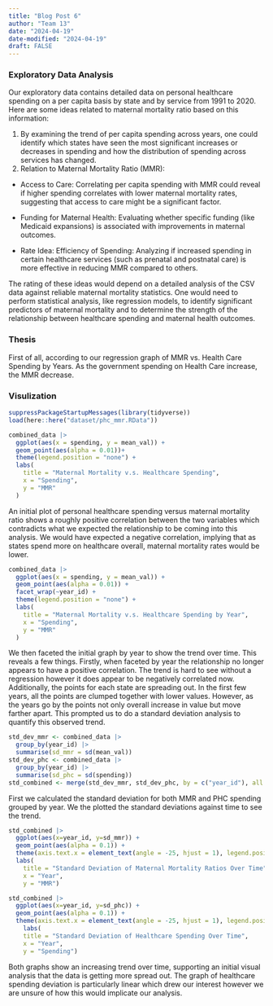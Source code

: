 ```yaml
---
title: "Blog Post 6"
author: "Team 13"
date: "2024-04-19"
date-modified: "2024-04-19"
draft: FALSE
---
```

### Exploratory Data Analysis
Our exploratory data contains detailed data on personal healthcare spending on a per capita basis by state and by service from 1991 to 2020. Here are some ideas related to maternal mortality ratio based on this information:

  1. By examining the trend of per capita spending across years, one could identify which states have seen the most significant increases or decreases in spending and how the distribution of spending across services has changed.
  2. Relation to Maternal Mortality Ratio (MMR):
  
  - Access to Care: Correlating per capita spending with MMR could reveal if higher spending correlates with lower maternal mortality rates, suggesting that access to care might be a significant factor.
    
  - Funding for Maternal Health: Evaluating whether specific funding (like Medicaid expansions) is associated with improvements in maternal outcomes.
    
  - Rate Idea: Efficiency of Spending: Analyzing if increased spending in certain healthcare services (such as prenatal and postnatal care) is more effective in reducing MMR compared to others.

The rating of these ideas would depend on a detailed analysis of the CSV data against reliable maternal mortality statistics. One would need to perform statistical analysis, like regression models, to identify significant predictors of maternal mortality and to determine the strength of the relationship between healthcare spending and maternal health outcomes.

### Thesis

First of all, according to our regression graph of MMR vs. Health Care Spending by Years. As the government spending on Health Care increase, the MMR decrease.


### Visulization

``` r
suppressPackageStartupMessages(library(tidyverse))
load(here::here("dataset/phc_mmr.RData"))

combined_data |> 
  ggplot(aes(x = spending, y = mean_val)) + 
  geom_point(aes(alpha = 0.01))+  
  theme(legend.position = "none") + 
  labs(
    title = "Maternal Mortality v.s. Healthcare Spending",
    x = "Spending",
    y = "MMR"
  )
```

An initial plot of personal healthcare spending versus maternal mortality ratio shows a roughly positive correlation between the two variables which contradicts what we expected the relationship to be coming into this analysis. We would have expected a negative correlation, implying that as states spend more on healthcare overall, maternal mortality rates would be lower.

```r
combined_data |> 
  ggplot(aes(x = spending, y = mean_val)) + 
  geom_point(aes(alpha = 0.01)) + 
  facet_wrap(~year_id) +  
  theme(legend.position = "none") + 
  labs(
    title = "Maternal Mortality v.s. Healthcare Spending by Year",
    x = "Spending",
    y = "MMR"
  )
```

We then faceted the initial graph by year to show the trend over time. This reveals a few things. Firstly, when faceted by year the relationship no longer appears to have a positive correlation. The trend is hard to see without a regression however it does appear to be negatively correlated now. Additionally, the points for each state are spreading out. In the first few years, all the points are clumped together with lower values. However, as the years go by the points not only overall increase in value but move farther apart. This prompted us to do a standard deviation analysis to quantify this observed trend. 

```r
std_dev_mmr <- combined_data |> 
  group_by(year_id) |> 
  summarise(sd_mmr = sd(mean_val))
std_dev_phc <- combined_data |> 
  group_by(year_id) |> 
  summarise(sd_phc = sd(spending))
std_combined <- merge(std_dev_mmr, std_dev_phc, by = c("year_id"), all = TRUE)
```

First we calculated the standard deviation for both MMR and PHC spending grouped by year. We the plotted the standard deviations against time to see the trend.

```r
std_combined |> 
  ggplot(aes(x=year_id, y=sd_mmr)) + 
  geom_point(aes(alpha = 0.1)) +
  theme(axis.text.x = element_text(angle = -25, hjust = 1), legend.position = "none") + 
  labs(
    title = "Standard Deviation of Maternal Mortality Ratios Over Time",
    x = "Year",
    y = "MMR")

std_combined |> 
  ggplot(aes(x=year_id, y=sd_phc)) + 
  geom_point(aes(alpha = 0.1)) +
  theme(axis.text.x = element_text(angle = -25, hjust = 1), legend.position = "none") + 
    labs(
    title = "Standard Deviation of Healthcare Spending Over Time",
    x = "Year",
    y = "Spending")
```

Both graphs show an increasing trend over time, supporting an initial visual analysis that the data is getting more spread out. The graph of healthcare spending deviation is particularly linear which drew our interest however we are unsure of how this would implicate our analysis. 